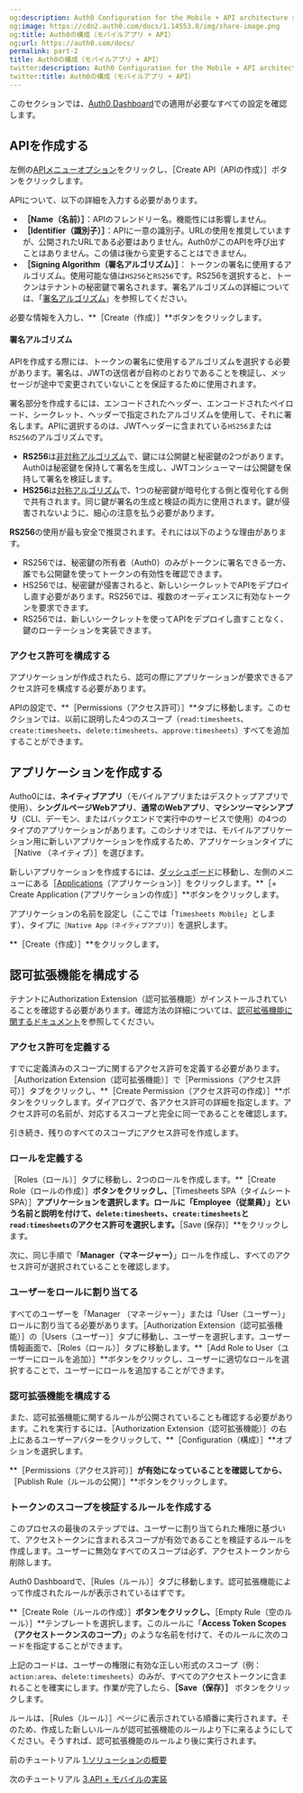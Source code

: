 ```yaml
---
og:description: Auth0 Configuration for the Mobile + API architecture scenario
og:image: https://cdn2.auth0.com/docs/1.14553.0/img/share-image.png
og:title: Auth0の構成（モバイルアプリ + API）
og:url: https://auth0.com/docs/
permalink: part-2
title: Auth0の構成（モバイルアプリ + API）
twitter:description: Auth0 Configuration for the Mobile + API architecture scenario
twitter:title: Auth0の構成（モバイルアプリ + API）
---
```


このセクションでは、[Auth0 Dashboard](%24%7Bmanage_url%7D)での適用が必要なすべての設定を確認します。

## APIを作成する

左側の[APIメニューオプション](%24%7Bmanage_url%7D/#/apis)をクリックし、［Create API（APIの作成）］ボタンをクリックします。

APIについて、以下の詳細を入力する必要があります。

* **［Name（名前）］**：APIのフレンドリー名。機能性には影響しません。
* **［Identifier（識別子）］**：APIに一意の識別子。URLの使用を推奨していますが、公開されたURLである必要はありません。Auth0がこのAPIを呼び出すことはありません。この値は後から変更することはできません。
* **［Signing Algorithm（署名アルゴリズム）］**： トークンの署名に使用するアルゴリズム。使用可能な値は`HS256`と`RS256`です。RS256を選択すると、トークンはテナントの秘密鍵で署名されます。署名アルゴリズムの詳細については、「[署名アルゴリズム](/applications/signing-algorithms)」を参照してください。

必要な情報を入力し、**［Create（作成）］**ボタンをクリックします。

#### 署名アルゴリズム

APIを作成する際には、トークンの署名に使用するアルゴリズムを選択する必要があります。署名は、JWTの送信者が自称のとおりであることを検証し、メッセージが途中で変更されていないことを保証するために使用されます。



署名部分を作成するには、エンコードされたヘッダー、エンコードされたペイロード、シークレット、ヘッダーで指定されたアルゴリズムを使用して、それに署名します。APIに選択するのは、JWTヘッダーに含まれている`HS256`または `RS256`のアルゴリズムです。

* **RS256**は[非対称アルゴリズム](https://en.wikipedia.org/wiki/Public-key_cryptography)で、鍵には公開鍵と秘密鍵の2つがあります。Auth0は秘密鍵を保持して署名を生成し、JWTコンシューマーは公開鍵を保持して署名を検証します。
* **HS256**は[対称アルゴリズム](https://en.wikipedia.org/wiki/Symmetric-key_algorithm)で、1つの秘密鍵が暗号化する側と復号化する側で共有されます。同じ鍵が署名の生成と検証の両方に使用されます。鍵が侵害されないように、細心の注意を払う必要があります。

**RS256**の使用が最も安全で推奨されます。それには以下のような理由があります。

* RS256では、秘密鍵の所有者（Auth0）のみがトークンに署名できる一方、誰でも公開鍵を使ってトークンの有効性を確認できます。
* HS256では、秘密鍵が侵害されると、新しいシークレットでAPIをデプロイし直す必要があります。RS256では、複数のオーディエンスに有効なトークンを要求できます。
* RS256では、新しいシークレットを使ってAPIをデプロイし直すことなく、鍵のローテーションを実装できます。



### アクセス許可を構成する

アプリケーションが作成されたら、認可の際にアプリケーションが要求できるアクセス許可を構成する必要があります。

APIの設定で、**［Permissions（アクセス許可）］**タブに移動します。このセクションでは、以前に説明した4つのスコープ（`read:timesheets`、`create:timesheets`、`delete:timesheets`、`approve:timesheets`）すべてを追加することができます。

## アプリケーションを作成する

Autho0には、**ネイティブアプリ**（モバイルアプリまたはデスクトップアプリで使用）、**シングルページWebアプリ**、**通常のWebアプリ**、**マシンツーマシンアプリ**（CLI、デーモン、またはバックエンドで実行中のサービスで使用）の4つのタイプのアプリケーションがあります。このシナリオでは、モバイルアプリケーション用に新しいアプリケーションを作成するため、アプリケーションタイプに［Native （ネイティブ）］を選びます。

新しいアプリケーションを作成するには、[ダッシュボード](%24%7Bmanage_url%7D)に移動し、左側のメニューにある［[Applications](%24%7Bmanage_url%7D/#/applications)（アプリケーション）］をクリックします。**［+ Create Application (アプリケーションの作成）］**ボタンをクリックします。

アプリケーションの名前を設定し（ここでは「`Timesheets Mobile`」とします）、タイプに`［Native App（ネイティブアプリ）］`を選択します。

**［Create（作成）］**をクリックします。

## 認可拡張機能を構成する

テナントにAuthorization Extension（認可拡張機能）がインストールされていることを確認する必要があります。確認方法の詳細については、[認可拡張機能に関するドキュメント](/extensions/authorization-extension)を参照してください。

### アクセス許可を定義する

すでに定義済みのスコープに関するアクセス許可を定義する必要があります。［Authorization Extension（認可拡張機能）］で［Permissions（アクセス許可）］タブをクリックし、**［Create Permission（アクセス許可の作成）］**ボタンをクリックします。ダイアログで、各アクセス許可の詳細を指定します。アクセス許可の名前が、対応するスコープと完全に同一であることを確認します。

引き続き、残りのすべてのスコープにアクセス許可を作成します。

### ロールを定義する

［Roles（ロール）］タブに移動し、2つのロールを作成します。**［Create Role（ロールの作成）］**ボタンをクリックし、**［Timesheets SPA（タイムシートSPA）］**アプリケーションを選択します。ロールに「Employee（従業員）」という名前と説明を付けて、`delete:timesheets`、`create:timesheets`と`read:timesheets`のアクセス許可を選択します。**［Save (保存)］**をクリックします。

次に、同じ手順で「**Manager（マネージャー）**」ロールを作成し、すべてのアクセス許可が選択されていることを確認します。

### ユーザーをロールに割り当てる

すべてのユーザーを「Manager （マネージャー）」または「User（ユーザー）」ロールに割り当てる必要があります。［Authorization Extension（認可拡張機能）］の［Users（ユーザー）］タブに移動し、ユーザーを選択します。ユーザー情報画面で、［Roles（ロール）］タブに移動します。**［Add Role to User（ユーザーにロールを追加）］**ボタンをクリックし、ユーザーに適切なロールを選択することで、ユーザーにロールを追加することができます。

### 認可拡張機能を構成する

また、認可拡張機能に関するルールが公開されていることも確認する必要があります。これを実行するには、［Authorization Extension（認可拡張機能）］の右上にあるユーザーアバターをクリックして、**［Configuration（構成）］**オプションを選択します。

**［Permissions（アクセス許可）］**が有効になっていることを確認してから、**［Publish Rule（ルールの公開）］**ボタンをクリックします。

### トークンのスコープを検証するルールを作成する

このプロセスの最後のステップでは、ユーザーに割り当てられた権限に基づいて、アクセストークンに含まれるスコープが有効であることを検証するルールを作成します。ユーザーに無効なすべてのスコープは必ず、アクセストークンから削除します。

Auth0 Dashboardで、［Rules（ルール）］タブに移動します。認可拡張機能によって作成されたルールが表示されているはずです。

**［Create Role（ルールの作成）］**ボタンをクリックし、**［Empty Rule（空のルール）］**テンプレートを選択します。このルールに「**Access Token Scopes（アクセストークンスのコープ）**」のような名前を付けて、そのルールに次のコードを指定することができます。



上記のコードは、ユーザーの権限に有効な正しい形式のスコープ（例：`action:area`、`delete:timesheets`）のみが、すべてのアクセストークンに含まれることを確実にします。作業が完了したら、**［Save（保存）］** ボタンをクリックします。

ルールは、［Rules（ルール）］ページに表示されている順番に実行されます。そのため、作成した新しいルールが認可拡張機能のルールより下に来るようにしてください。そうすれば、認可拡張機能のルールより後に実行されます。

前のチュートリアル [1.ソリューションの概要](/architecture-scenarios/mobile-api/part-1)

次のチュートリアル [3.API + モバイルの実装](/architecture-scenarios/mobile-api/api-implementation-nodejs)